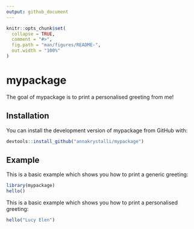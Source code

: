 ```yaml
---
output: github_document
---
```


<!-- README.md is generated from README.Rmd. Please edit that file -->

```r
knitr::opts_chunk$set(
  collapse = TRUE,
  comment = "#>",
  fig.path = "man/figures/README-",
  out.width = "100%"
)
```
# mypackage

<!-- badges: start -->
<!-- badges: end -->

The goal of mypackage is to print a personalised greeting from me!

## Installation

You can install the development version of mypackage from GitHub with:

```r
devtools::install_github("annakrystalli/mypackage")
```

## Example

This is a basic example which shows you how to print a generic greeting:

```r
library(mypackage)
hello()
```

This is a basic example which shows you how to print a personalised greeting:
```r
hello("Lucy Elen")
```